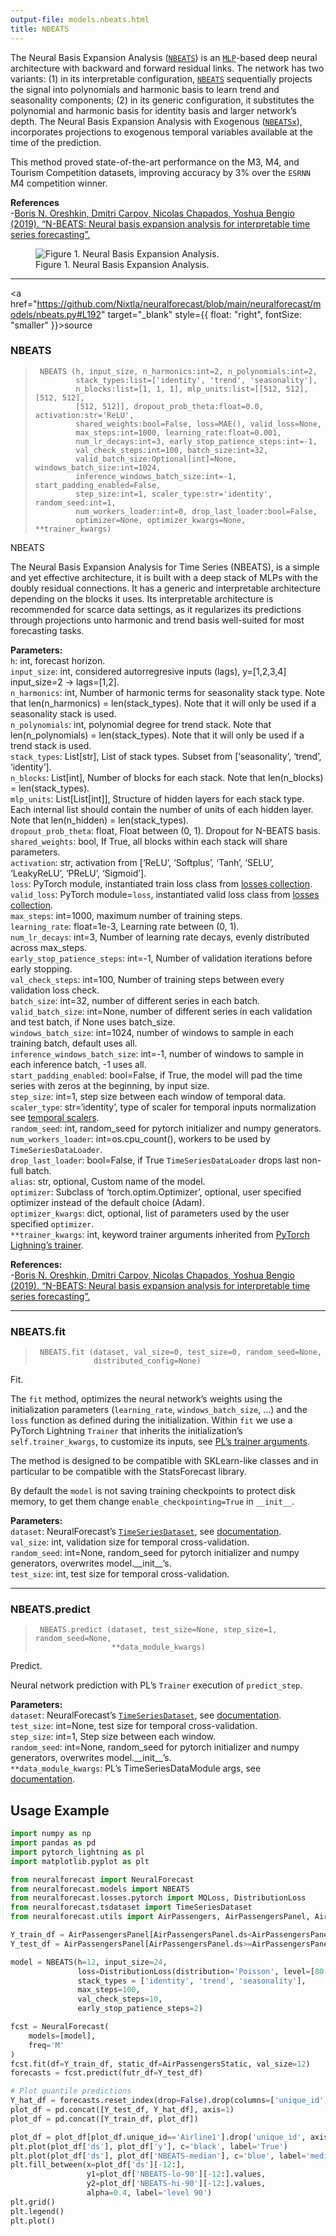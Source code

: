 ```yaml
---
output-file: models.nbeats.html
title: NBEATS
---
```



The Neural Basis Expansion Analysis
([`NBEATS`](https://Nixtla.github.io/neuralforecast/models.nbeats.html#nbeats))
is an
[`MLP`](https://Nixtla.github.io/neuralforecast/models.mlp.html#mlp)-based
deep neural architecture with backward and forward residual links. The
network has two variants: (1) in its interpretable configuration,
[`NBEATS`](https://Nixtla.github.io/neuralforecast/models.nbeats.html#nbeats)
sequentially projects the signal into polynomials and harmonic basis to
learn trend and seasonality components; (2) in its generic
configuration, it substitutes the polynomial and harmonic basis for
identity basis and larger network’s depth. The Neural Basis Expansion
Analysis with Exogenous
([`NBEATSx`](https://Nixtla.github.io/neuralforecast/models.nbeatsx.html#nbeatsx)),
incorporates projections to exogenous temporal variables available at
the time of the prediction.

This method proved state-of-the-art performance on the M3, M4, and
Tourism Competition datasets, improving accuracy by 3% over the `ESRNN`
M4 competition winner.

**References**<br/> -[Boris N. Oreshkin, Dmitri Carpov, Nicolas Chapados,
Yoshua Bengio (2019). “N-BEATS: Neural basis expansion analysis for
interpretable time series
forecasting”.](https://arxiv.org/abs/1905.10437)

<figure>
<img src="imgs_models/nbeats.png"
alt="Figure 1. Neural Basis Expansion Analysis." />
<figcaption aria-hidden="true">Figure 1. Neural Basis Expansion
Analysis.</figcaption>
</figure>

------------------------------------------------------------------------

<a
href="https://github.com/Nixtla/neuralforecast/blob/main/neuralforecast/models/nbeats.py#L192"
target="_blank" style={{ float: "right", fontSize: "smaller" }}>source</a>

### NBEATS

> ``` text
>  NBEATS (h, input_size, n_harmonics:int=2, n_polynomials:int=2,
>          stack_types:list=['identity', 'trend', 'seasonality'],
>          n_blocks:list=[1, 1, 1], mlp_units:list=[[512, 512], [512, 512],
>          [512, 512]], dropout_prob_theta:float=0.0, activation:str='ReLU',
>          shared_weights:bool=False, loss=MAE(), valid_loss=None,
>          max_steps:int=1000, learning_rate:float=0.001,
>          num_lr_decays:int=3, early_stop_patience_steps:int=-1,
>          val_check_steps:int=100, batch_size:int=32,
>          valid_batch_size:Optional[int]=None, windows_batch_size:int=1024,
>          inference_windows_batch_size:int=-1, start_padding_enabled=False,
>          step_size:int=1, scaler_type:str='identity', random_seed:int=1,
>          num_workers_loader:int=0, drop_last_loader:bool=False,
>          optimizer=None, optimizer_kwargs=None, **trainer_kwargs)
> ```

NBEATS

The Neural Basis Expansion Analysis for Time Series (NBEATS), is a
simple and yet effective architecture, it is built with a deep stack of
MLPs with the doubly residual connections. It has a generic and
interpretable architecture depending on the blocks it uses. Its
interpretable architecture is recommended for scarce data settings, as
it regularizes its predictions through projections unto harmonic and
trend basis well-suited for most forecasting tasks.

**Parameters:**<br/> `h`: int, forecast horizon.<br/> `input_size`: int,
considered autorregresive inputs (lags), y=\[1,2,3,4\] input_size=2 -\>
lags=\[1,2\].<br/> `n_harmonics`: int, Number of harmonic terms for
seasonality stack type. Note that len(n_harmonics) = len(stack_types).
Note that it will only be used if a seasonality stack is used.<br/>
`n_polynomials`: int, polynomial degree for trend stack. Note that
len(n_polynomials) = len(stack_types). Note that it will only be used if
a trend stack is used.<br/> `stack_types`: List\[str\], List of stack
types. Subset from \[‘seasonality’, ‘trend’, ‘identity’\].<br/>
`n_blocks`: List\[int\], Number of blocks for each stack. Note that
len(n_blocks) = len(stack_types).<br/> `mlp_units`: List\[List\[int\]\],
Structure of hidden layers for each stack type. Each internal list
should contain the number of units of each hidden layer. Note that
len(n_hidden) = len(stack_types).<br/> `dropout_prob_theta`: float, Float
between (0, 1). Dropout for N-BEATS basis.<br/> `shared_weights`: bool,
If True, all blocks within each stack will share parameters. <br/>
`activation`: str, activation from \[‘ReLU’, ‘Softplus’, ‘Tanh’, ‘SELU’,
‘LeakyReLU’, ‘PReLU’, ‘Sigmoid’\].<br/> `loss`: PyTorch module,
instantiated train loss class from [losses
collection](https://nixtla.github.io/neuralforecast/losses.pytorch.html).<br/>
`valid_loss`: PyTorch module=`loss`, instantiated valid loss class from
[losses
collection](https://nixtla.github.io/neuralforecast/losses.pytorch.html).<br/>
`max_steps`: int=1000, maximum number of training steps.<br/>
`learning_rate`: float=1e-3, Learning rate between (0, 1).<br/>
`num_lr_decays`: int=3, Number of learning rate decays, evenly
distributed across max_steps.<br/> `early_stop_patience_steps`: int=-1,
Number of validation iterations before early stopping.<br/>
`val_check_steps`: int=100, Number of training steps between every
validation loss check.<br/> `batch_size`: int=32, number of different
series in each batch.<br/> `valid_batch_size`: int=None, number of
different series in each validation and test batch, if None uses
batch_size.<br/> `windows_batch_size`: int=1024, number of windows to
sample in each training batch, default uses all.<br/>
`inference_windows_batch_size`: int=-1, number of windows to sample in
each inference batch, -1 uses all.<br/> `start_padding_enabled`:
bool=False, if True, the model will pad the time series with zeros at
the beginning, by input size.<br/> `step_size`: int=1, step size between
each window of temporal data.<br/> `scaler_type`: str=‘identity’, type of
scaler for temporal inputs normalization see [temporal
scalers](https://nixtla.github.io/neuralforecast/common.scalers.html).<br/>
`random_seed`: int, random_seed for pytorch initializer and numpy
generators.<br/> `num_workers_loader`: int=os.cpu_count(), workers to be
used by `TimeSeriesDataLoader`.<br/> `drop_last_loader`: bool=False, if
True `TimeSeriesDataLoader` drops last non-full batch.<br/> `alias`: str,
optional, Custom name of the model.<br/> `optimizer`: Subclass of
‘torch.optim.Optimizer’, optional, user specified optimizer instead of
the default choice (Adam).<br/> `optimizer_kwargs`: dict, optional, list
of parameters used by the user specified `optimizer`.<br/>
`**trainer_kwargs`: int, keyword trainer arguments inherited from
[PyTorch Lighning’s
trainer](https://pytorch-lightning.readthedocs.io/en/stable/api/pytorch_lightning.trainer.trainer.trainer.html?highlight=trainer).<br/>

**References:**<br/> -[Boris N. Oreshkin, Dmitri Carpov, Nicolas
Chapados, Yoshua Bengio (2019). “N-BEATS: Neural basis expansion
analysis for interpretable time series
forecasting”.](https://arxiv.org/abs/1905.10437)

------------------------------------------------------------------------

### NBEATS.fit

> ``` text
>  NBEATS.fit (dataset, val_size=0, test_size=0, random_seed=None,
>              distributed_config=None)
> ```

Fit.

The `fit` method, optimizes the neural network’s weights using the
initialization parameters (`learning_rate`, `windows_batch_size`, …) and
the `loss` function as defined during the initialization. Within `fit`
we use a PyTorch Lightning `Trainer` that inherits the initialization’s
`self.trainer_kwargs`, to customize its inputs, see [PL’s trainer
arguments](https://pytorch-lightning.readthedocs.io/en/stable/api/pytorch_lightning.trainer.trainer.trainer.html?highlight=trainer).

The method is designed to be compatible with SKLearn-like classes and in
particular to be compatible with the StatsForecast library.

By default the `model` is not saving training checkpoints to protect
disk memory, to get them change `enable_checkpointing=True` in
`__init__`.

**Parameters:**<br/> `dataset`: NeuralForecast’s
[`TimeSeriesDataset`](https://Nixtla.github.io/neuralforecast/tsdataset.html#timeseriesdataset),
see
[documentation](https://nixtla.github.io/neuralforecast/tsdataset.html).<br/>
`val_size`: int, validation size for temporal cross-validation.<br/>
`random_seed`: int=None, random_seed for pytorch initializer and numpy
generators, overwrites model.\_\_init\_\_’s.<br/> `test_size`: int, test
size for temporal cross-validation.<br/>

------------------------------------------------------------------------

### NBEATS.predict

> ``` text
>  NBEATS.predict (dataset, test_size=None, step_size=1, random_seed=None,
>                  **data_module_kwargs)
> ```

Predict.

Neural network prediction with PL’s `Trainer` execution of
`predict_step`.

**Parameters:**<br/> `dataset`: NeuralForecast’s
[`TimeSeriesDataset`](https://Nixtla.github.io/neuralforecast/tsdataset.html#timeseriesdataset),
see
[documentation](https://nixtla.github.io/neuralforecast/tsdataset.html).<br/>
`test_size`: int=None, test size for temporal cross-validation.<br/>
`step_size`: int=1, Step size between each window.<br/> `random_seed`:
int=None, random_seed for pytorch initializer and numpy generators,
overwrites model.\_\_init\_\_’s.<br/> `**data_module_kwargs`: PL’s
TimeSeriesDataModule args, see
[documentation](https://pytorch-lightning.readthedocs.io/en/1.6.1/extensions/datamodules.html#using-a-datamodule).

## Usage Example

```python
import numpy as np
import pandas as pd
import pytorch_lightning as pl
import matplotlib.pyplot as plt

from neuralforecast import NeuralForecast
from neuralforecast.models import NBEATS
from neuralforecast.losses.pytorch import MQLoss, DistributionLoss
from neuralforecast.tsdataset import TimeSeriesDataset
from neuralforecast.utils import AirPassengers, AirPassengersPanel, AirPassengersStatic

Y_train_df = AirPassengersPanel[AirPassengersPanel.ds<AirPassengersPanel['ds'].values[-12]] # 132 train
Y_test_df = AirPassengersPanel[AirPassengersPanel.ds>=AirPassengersPanel['ds'].values[-12]].reset_index(drop=True) # 12 test

model = NBEATS(h=12, input_size=24,
               loss=DistributionLoss(distribution='Poisson', level=[80, 90]),
               stack_types = ['identity', 'trend', 'seasonality'],
               max_steps=100,
               val_check_steps=10,
               early_stop_patience_steps=2)

fcst = NeuralForecast(
    models=[model],
    freq='M'
)
fcst.fit(df=Y_train_df, static_df=AirPassengersStatic, val_size=12)
forecasts = fcst.predict(futr_df=Y_test_df)

# Plot quantile predictions
Y_hat_df = forecasts.reset_index(drop=False).drop(columns=['unique_id','ds'])
plot_df = pd.concat([Y_test_df, Y_hat_df], axis=1)
plot_df = pd.concat([Y_train_df, plot_df])

plot_df = plot_df[plot_df.unique_id=='Airline1'].drop('unique_id', axis=1)
plt.plot(plot_df['ds'], plot_df['y'], c='black', label='True')
plt.plot(plot_df['ds'], plot_df['NBEATS-median'], c='blue', label='median')
plt.fill_between(x=plot_df['ds'][-12:], 
                 y1=plot_df['NBEATS-lo-90'][-12:].values, 
                 y2=plot_df['NBEATS-hi-90'][-12:].values,
                 alpha=0.4, label='level 90')
plt.grid()
plt.legend()
plt.plot()
```

